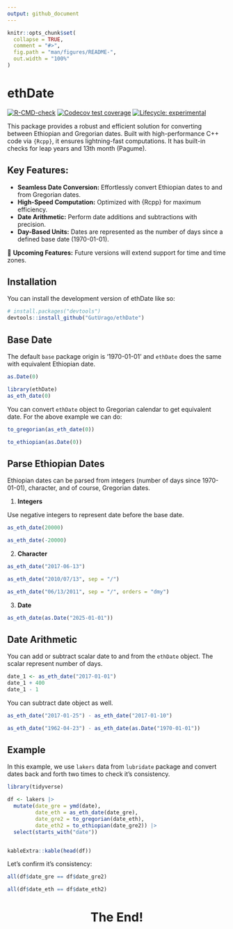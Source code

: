 ```yaml
---
output: github_document
---
```


<!-- README.md is generated from README.Rmd. Please edit that file -->

```r
knitr::opts_chunk$set(
  collapse = TRUE,
  comment = "#>",
  fig.path = "man/figures/README-",
  out.width = "100%"
)
```

# ethDate

<!-- badges: start -->
[![R-CMD-check](https://github.com/GutUrago/ethDate/actions/workflows/R-CMD-check.yaml/badge.svg)](https://github.com/GutUrago/ethDate/actions/workflows/R-CMD-check.yaml)
[![Codecov test coverage](https://codecov.io/gh/GutUrago/ethDate/graph/badge.svg)](https://app.codecov.io/gh/GutUrago/ethDate)
[![Lifecycle: experimental](https://img.shields.io/badge/lifecycle-experimental-orange.svg)](https://lifecycle.r-lib.org/articles/stages.html#experimental)
<!-- badges: end -->

This package provides a robust and efficient solution for converting between Ethiopian and Gregorian dates. Built with high-performance C++ code via `{Rcpp}`, it ensures lightning-fast computations. It has built-in checks for leap years and 13th month (Pagume).

## Key Features:

- **Seamless Date Conversion:** Effortlessly convert Ethiopian dates to and from Gregorian dates.
- **High-Speed Computation:** Optimized with {Rcpp} for maximum efficiency.
- **Date Arithmetic:** Perform date additions and subtractions with precision.
- **Day-Based Units:** Dates are represented as the number of days since a defined base date (1970-01-01).

🚀 **Upcoming Features:** Future versions will extend support for time and time zones.

## Installation

You can install the development version of ethDate like so:

``` r
# install.packages("devtools")
devtools::install_github("GutUrago/ethDate")
```


## Base Date

The default `base` package origin is '1970-01-01' and `ethDate` does the same with 
equivalent Ethiopian date.

```r
as.Date(0)
```

```r
library(ethDate)
as_eth_date(0)
```

You can convert `ethDate` object to Gregorian calendar to get equivalent date. For 
the above example we can do:


```r
to_gregorian(as_eth_date(0))
```

```r
to_ethiopian(as.Date(0))
```

## Parse Ethiopian Dates

Ethiopian dates can be parsed from integers (number of days since 1970-01-01), 
character, and of course, Gregorian dates.

1. **Integers**

Use negative integers to represent date before the base date.

```r
as_eth_date(20000)
```

```r
as_eth_date(-20000)
```


2. **Character**

```r
as_eth_date("2017-06-13")
```


```r
as_eth_date("2010/07/13", sep = "/")
```

```r
as_eth_date("06/13/2011", sep = "/", orders = "dmy")
```

3. **Date**

```r
as_eth_date(as.Date("2025-01-01"))
```


## Date Arithmetic

You can add or subtract scalar date to and from the `ethDate` object. The scalar represent number of days.

```r
date_1 <- as_eth_date("2017-01-01")
date_1 + 400
date_1 - 1
```

You can subtract date object as well.

```r
as_eth_date("2017-01-25") - as_eth_date("2017-01-10")

as_eth_date("1962-04-23") - as_eth_date(as.Date("1970-01-01"))

```



## Example

In this example, we use `lakers` data from `lubridate` package and convert dates 
back and forth two times to check it's consistency.

```r
library(tidyverse)

df <- lakers |> 
  mutate(date_gre = ymd(date),
         date_eth = as_eth_date(date_gre),
         date_gre2 = to_gregorian(date_eth),
         date_eth2 = to_ethiopian(date_gre2)) |> 
  select(starts_with("date"))


kableExtra::kable(head(df))
```


Let's confirm it's consistency:

```r
all(df$date_gre == df$date_gre2)
```

```r
all(df$date_eth == df$date_eth2)
```



```{=html}
<div>
<h1 style="text-align: center; color=blue">The End!</h1>
</div>
```






